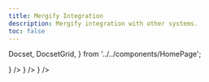 ```yaml
---
title: Mergify Integration
description: Mergify integration with other systems.
toc: false
---
```


  Docset,
  DocsetGrid,
} from '../../components/HomePage';

<DocsetGrid>
  <Docset
    title="GitHub Actions"
    description="Learn how Mergify integrates with GitHub Actions."
    path="gha"
    icon={<VscGithubAction/>}
  />
  <Docset
    title="Jenkins"
    description="Learn how Mergify integrates with Jenkins."
    path="ci"
    icon={<FaJenkins/>}
  />
  <Docset
    title="Datadog"
    description="Monitor your merge queues with Mergify Datadog integration."
    path="datadog"
    icon={<SiDatadog/>}
  />
</DocsetGrid>
